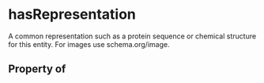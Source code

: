 # hasRepresentation

A common representation such as a protein sequence or chemical structure for this entity. For images use schema.org/image.

## Property of



